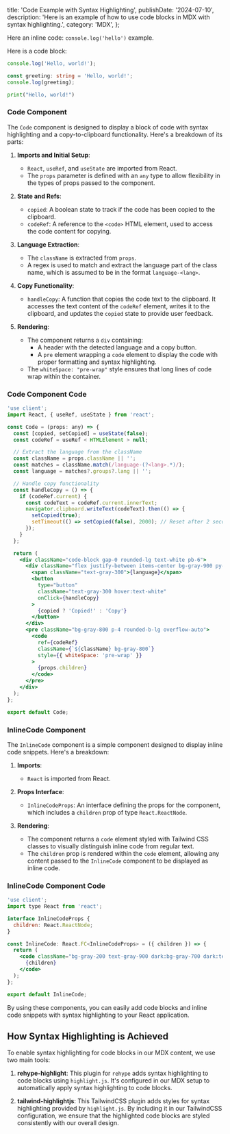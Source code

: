   title: 'Code Example with Syntax Highlighting',
  publishDate: '2024-07-10',
  description:
    'Here is an example of how to use code blocks in MDX with syntax highlighting.',
  category: 'MDX',
};

Here an inline code: `console.log('hello')` example.

<YouTube video="3r6Noz0X5yc" />

Here is a code block:

```javascript
console.log('Hello, world!');
```

```typescript
const greeting: string = 'Hello, world!';
console.log(greeting);
```

```python
print("Hello, world!")
```

### Code Component

The `Code` component is designed to display a block of code with syntax highlighting and a copy-to-clipboard functionality. Here's a breakdown of its parts:

1. **Imports and Initial Setup**:

   - `React`, `useRef`, and `useState` are imported from React.
   - The `props` parameter is defined with an `any` type to allow flexibility in the types of props passed to the component.

2. **State and Refs**:

   - `copied`: A boolean state to track if the code has been copied to the clipboard.
   - `codeRef`: A reference to the `<code>` HTML element, used to access the code content for copying.

3. **Language Extraction**:

   - The `className` is extracted from `props`.
   - A regex is used to match and extract the language part of the class name, which is assumed to be in the format `language-<lang>`.

4. **Copy Functionality**:

   - `handleCopy`: A function that copies the code text to the clipboard. It accesses the text content of the `codeRef` element, writes it to the clipboard, and updates the `copied` state to provide user feedback.

5. **Rendering**:
   - The component returns a `div` containing:
     - A header with the detected language and a copy button.
     - A `pre` element wrapping a `code` element to display the code with proper formatting and syntax highlighting.
   - The `whiteSpace: "pre-wrap"` style ensures that long lines of code wrap within the container.

### Code Component Code

```jsx
'use client';
import React, { useRef, useState } from 'react';

const Code = (props: any) => {
  const [copied, setCopied] = useState(false);
  const codeRef = useRef < HTMLElement > null;

  // Extract the language from the className
  const className = props.className || '';
  const matches = className.match(/language-(?<lang>.*)/);
  const language = matches?.groups?.lang || '';

  // Handle copy functionality
  const handleCopy = () => {
    if (codeRef.current) {
      const codeText = codeRef.current.innerText;
      navigator.clipboard.writeText(codeText).then(() => {
        setCopied(true);
        setTimeout(() => setCopied(false), 2000); // Reset after 2 seconds
      });
    }
  };

  return (
    <div className="code-block gap-0 rounded-lg text-white pb-6">
      <div className="flex justify-between items-center bg-gray-900 py-2 px-4 rounded-t-lg">
        <span className="text-gray-300">{language}</span>
        <button
          type="button"
          className="text-gray-300 hover:text-white"
          onClick={handleCopy}
        >
          {copied ? 'Copied!' : 'Copy'}
        </button>
      </div>
      <pre className="bg-gray-800 p-4 rounded-b-lg overflow-auto">
        <code
          ref={codeRef}
          className={`${className} bg-gray-800`}
          style={{ whiteSpace: 'pre-wrap' }}
        >
          {props.children}
        </code>
      </pre>
    </div>
  );
};

export default Code;
```

### InlineCode Component

The `InlineCode` component is a simple component designed to display inline code snippets. Here's a breakdown:

1. **Imports**:

   - `React` is imported from React.

2. **Props Interface**:

   - `InlineCodeProps`: An interface defining the props for the component, which includes a `children` prop of type `React.ReactNode`.

3. **Rendering**:
   - The component returns a `code` element styled with Tailwind CSS classes to visually distinguish inline code from regular text.
   - The `children` prop is rendered within the `code` element, allowing any content passed to the `InlineCode` component to be displayed as inline code.

### InlineCode Component Code

```jsx
'use client';
import type React from 'react';

interface InlineCodeProps {
  children: React.ReactNode;
}

const InlineCode: React.FC<InlineCodeProps> = ({ children }) => {
  return (
    <code className="bg-gray-200 text-gray-900 dark:bg-gray-700 dark:text-gray-100 px-2 py-1 rounded text-base">
      {children}
    </code>
  );
};

export default InlineCode;
```

By using these components, you can easily add code blocks and inline code snippets with syntax highlighting to your React application.

## How Syntax Highlighting is Achieved

To enable syntax highlighting for code blocks in our MDX content, we use two main tools:

1. **rehype-highlight**: This plugin for `rehype` adds syntax highlighting to code blocks using `highlight.js`. It's configured in our MDX setup to automatically apply syntax highlighting to code blocks.

2. **tailwind-highlightjs**: This TailwindCSS plugin adds styles for syntax highlighting provided by `highlight.js`. By including it in our TailwindCSS configuration, we ensure that the highlighted code blocks are styled consistently with our overall design.
